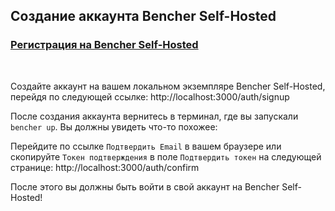 
## Создание аккаунта Bencher Self-Hosted

### <a href="http://localhost:3000/auth/signup" target="_blank">Регистрация на Bencher Self-Hosted</a>
<br />

Создайте аккаунт на вашем локальном экземпляре Bencher Self-Hosted, перейдя по следующей ссылке: http://localhost:3000/auth/signup

После создания аккаунта вернитесь в терминал, где вы запускали `bencher up`.
Вы должны увидеть что-то похожее:

<DockerSignupOutput />

Перейдите по ссылке `Подтвердить Email` в вашем браузере или скопируйте `Токен подтверждения` в поле `Подтвердить токен` на следующей странице: http://localhost:3000/auth/confirm

После этого вы должны быть войти в свой аккаунт на Bencher Self-Hosted!
